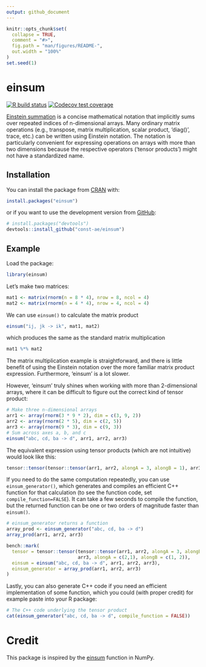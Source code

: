 ```yaml
---
output: github_document
---
```


<!-- README.md is generated from README.Rmd. Please edit that file -->

```r
knitr::opts_chunk$set(
  collapse = TRUE,
  comment = "#>",
  fig.path = "man/figures/README-",
  out.width = "100%"
)
set.seed(1)
```

# einsum

<!-- badges: start -->
[![R build status](https://github.com/const-ae/einsum/workflows/R-CMD-check/badge.svg)](https://github.com/const-ae/einsum/actions)
[![Codecov test coverage](https://codecov.io/gh/const-ae/einsum/branch/master/graph/badge.svg)](https://codecov.io/gh/const-ae/einsum?branch=master)
<!-- badges: end -->

[Einstein summation](https://en.wikipedia.org/wiki/Einstein_notation) is a concise mathematical notation that 
implicitly sums over repeated indices of n-dimensional arrays. Many ordinary
matrix operations (e.g., transpose, matrix multiplication, scalar product, 'diag()', trace, etc.)
can be written using Einstein notation. The notation is particularly convenient for 
expressing operations on arrays with more than two dimensions because the 
respective operators ('tensor products') might not have a standardized name.

## Installation

You can install the package from [CRAN](https://CRAN.R-project.org/package=einsum) with:
``` r
install.packages("einsum")
```
or if you want to use the development version from [GitHub](https://github.com/einsum):
``` r
# install.packages("devtools")
devtools::install_github("const-ae/einsum")
```


## Example

Load the package:

```r
library(einsum)
```


Let's make two matrices:

```r
mat1 <- matrix(rnorm(n = 8 * 4), nrow = 8, ncol = 4)
mat2 <- matrix(rnorm(n = 4 * 4), nrow = 4, ncol = 4)
```

We can use `einsum()` to calculate the matrix product
```r
einsum("ij, jk -> ik", mat1, mat2)
```
which produces the same as the standard matrix multiplication
```r
mat1 %*% mat2
```
The matrix multiplication example is straightforward, and there is little benefit of using the Einstein notation over the more familiar matrix product expression. Furthermore, 'einsum' is a lot slower. 

However, 'einsum' truly shines when working with more than 2-dimensional arrays, where it can be difficult to figure out the correct kind of tensor product:
```r
# Make three n-dimensional arrays
arr1 <- array(rnorm(3 * 9 * 2), dim = c(3, 9, 2))
arr2 <- array(rnorm(2 * 5), dim = c(2, 5))
arr3 <- array(rnorm(9 * 3), dim = c(9, 3))
# Sum across axes a, b, and c
einsum("abc, cd, ba -> d", arr1, arr2, arr3)
```
The equivalent expression using tensor products (which are not intuitive) would look like this:
```r
tensor::tensor(tensor::tensor(arr1, arr2, alongA = 3, alongB = 1), arr3, alongA = c(2,1), alongB = c(1, 2))
```


If you need to do the same computation repeatedly, you can use `einsum_generator()`, which generates and compiles an efficient C++ function for that calculation (to see the function code, set `compile_function=FALSE`). It can take a few seconds to compile the function, but the returned function can be one or two orders of magnitude faster than `einsum()`.

```r
# einsum_generator returns a function
array_prod <- einsum_generator("abc, cd, ba -> d")
array_prod(arr1, arr2, arr3)
```


```r
bench::mark(
  tensor = tensor::tensor(tensor::tensor(arr1, arr2, alongA = 3, alongB = 1), 
                          arr3, alongA = c(2,1), alongB = c(1, 2)),
  einsum = einsum("abc, cd, ba -> d", arr1, arr2, arr3),
  einsum_generator = array_prod(arr1, arr2, arr3)
)
```

Lastly, you can also generate C++ code if you need an efficient implementation of some function, which you could (with proper credit) for example paste into your R package:
```r
# The C++ code underlying the tensor product
cat(einsum_generator("abc, cd, ba -> d", compile_function = FALSE))
```



# Credit

This package is inspired by the [einsum](https://numpy.org/doc/stable/reference/generated/numpy.einsum.html) function in NumPy.

